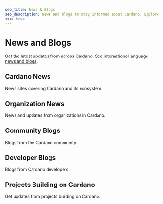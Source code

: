 ```yaml
---
seo_title: News & Blogs
seo_description: News and blogs to stay informed about Cardano. Explore news platforms, community articles, developer blogs, and the latest updates of Cardano builders.
toc: true
---
```



# News and Blogs

Get the latest updates from across Cardano. [See international language news and blogs](./news_and_blogs_international).

## Cardano News

News sites covering Cardano and its ecosystem.

<DefaultDataTable projects={builders} filterBy="cardano_news_website" />

## Organization News

News and updates from organizations in Cardano.

<DefaultDataTable projects={builders} filterBy="organization_news" />

## Community Blogs

Blogs from the Cardano community.

<DefaultDataTable projects={builders} filterBy="community_blog" />

## Developer Blogs

Blogs from Cardano developers.

<DefaultDataTable projects={builders} filterBy="developer_blog" />

## Projects Building on Cardano

Get updates from projects building on Cardano.

<DefaultDataTable projects={builders} filterBy="project_blog" />
